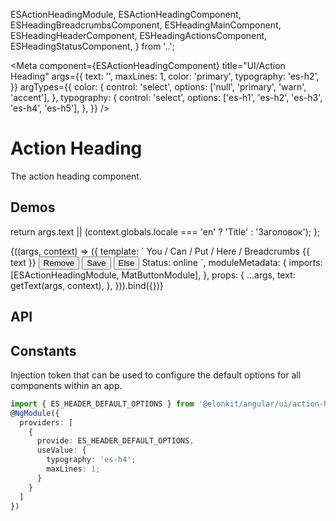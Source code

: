 

  ESActionHeadingModule,
  ESActionHeadingComponent,
  ESHeadingBreadcrumbsComponent,
  ESHeadingMainComponent,
  ESHeadingHeaderComponent,
  ESHeadingActionsComponent,
  ESHeadingStatusComponent,
} from '..';


<Meta
  component={ESActionHeadingComponent}
  title="UI/Action Heading"
  args={{
    text: '',
    maxLines: 1,
    color: 'primary',
    typography: 'es-h2',
  }}
  argTypes={{
    color: {
      control: 'select',
      options: ['null', 'primary', 'warn', 'accent'],
    },
    typography: {
      control: 'select',
      options: ['es-h1', 'es-h2', 'es-h3', 'es-h4', 'es-h5'],
    },
  }}
/>

# Action Heading

The action heading component.

## Demos

  return args.text || (context.globals.locale === 'en' ? 'Title' : 'Заголовок');
};

<Canvas source={ACTION_HEADING_STORY_BASIC_SOURCE}>
  <Story name="Basic">
    {((args, context) => ({
      template: `
        <es-action-heading>
          <es-heading-breadcrumbs>You / Can / Put / Here / Breadcrumbs</es-heading-breadcrumbs>
          <es-heading-main>
            <es-heading-header [typography]="typography" [maxLines]="maxLines">{{ text }}</es-heading-header>
            <es-heading-actions>
              <button mat-raised-button [color]="color">Remove</button>
              <button mat-raised-button [color]="color">Save</button>
              <button mat-raised-button [color]="color">Else</button>
            </es-heading-actions>
          </es-heading-main>
          <es-heading-status>Status: online</es-heading-status>
        </es-action-heading>
      `,
      moduleMetadata: {
        imports: [ESActionHeadingModule, MatButtonModule],
      },
      props: {
        ...args,
        text: getText(args, context),
      },
    })).bind({})}
  </Story>
</Canvas>

## API

<ArgsTable of={ESActionHeadingComponent} />

## Constants

Injection token that can be used to configure the default options for all components within an app.

```ts
import { ES_HEADER_DEFAULT_OPTIONS } from '@elonkit/angular/ui/action-heading';
@NgModule({
  providers: [
    {
      provide: ES_HEADER_DEFAULT_OPTIONS,
      useValue: {
        typography: 'es-h4';
        maxLines: 1;
      }
    }
  ]
})
```
